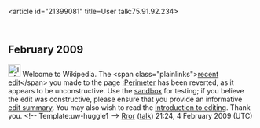 <article id="21399081" title=User talk:75.91.92.234>
	<talkpage id="21399081" title="User talk:75.91.92.234">

== February 2009 ==

[[Image:Information.png|25px]] Welcome to Wikipedia. The &lt;span class=&quot;plainlinks&quot;&gt;[http://en.wikipedia.org/wiki/Perimeter?diff=268551903 recent edit]&lt;/span&gt; you made to the page [[:Perimeter]] has been reverted, as it appears to be unconstructive. Use the [[Wikipedia:Sandbox|sandbox]] for testing; if you believe the edit was constructive, please ensure that you provide an informative [[Help:Edit summary|edit summary]]. You may also wish to read the [[Wikipedia:Introduction|introduction to editing]]. Thank you. &lt;!-- Template:uw-huggle1 --&gt; [[User:Rror|Rror]] ([[User talk:Rror|talk]]) 21:24, 4 February 2009 (UTC)
	</talkpage>
</article>